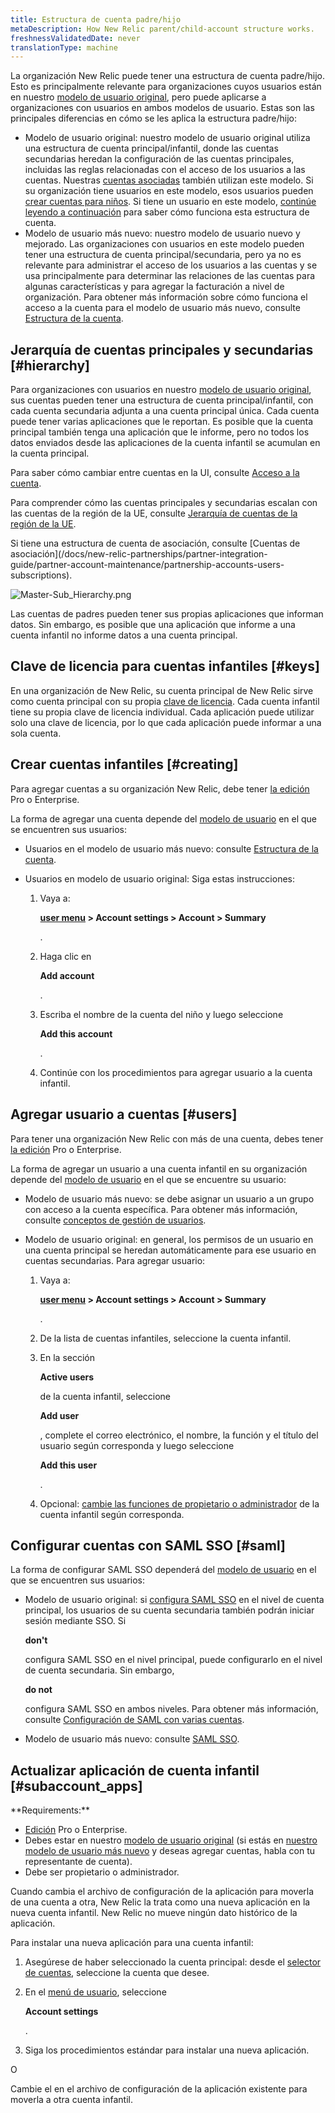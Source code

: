 ```yaml
---
title: Estructura de cuenta padre/hijo
metaDescription: How New Relic parent/child-account structure works.
freshnessValidatedDate: never
translationType: machine
---
```



La organización New Relic puede tener una estructura de cuenta padre/hijo. Esto es principalmente relevante para organizaciones cuyos usuarios están en nuestro [modelo de usuario original](/docs/accounts/original-accounts-billing/original-product-based-pricing/overview-user-models), pero puede aplicarse a organizaciones con usuarios en ambos modelos de usuario. Estas son las principales diferencias en cómo se les aplica la estructura padre/hijo:

* Modelo de usuario original: nuestro modelo de usuario original utiliza una estructura de cuenta principal/infantil, donde las cuentas secundarias heredan la configuración de las cuentas principales, incluidas las reglas relacionadas con el acceso de los usuarios a las cuentas. Nuestras [cuentas asociadas](/docs/new-relic-partnerships/partner-integration-guide/partner-account-maintenance/partnership-accounts-users-subscriptions) también utilizan este modelo. Si su organización tiene usuarios en este modelo, esos usuarios pueden [crear cuentas para niños](#creating). Si tiene un usuario en este modelo, [continúe leyendo a continuación](#hierarchy) para saber cómo funciona esta estructura de cuenta.
* Modelo de usuario más nuevo: nuestro modelo de usuario nuevo y mejorado. Las organizaciones con usuarios en este modelo pueden tener una estructura de cuenta principal/secundaria, pero ya no es relevante para administrar el acceso de los usuarios a las cuentas y se usa principalmente para determinar las relaciones de las cuentas para algunas características y para agregar la facturación a nivel de organización. Para obtener más información sobre cómo funciona el acceso a la cuenta para el modelo de usuario más nuevo, consulte [Estructura de la cuenta](/docs/accounts/accounts-billing/account-structure/new-relic-account-structure).

## Jerarquía de cuentas principales y secundarias [#hierarchy]

Para organizaciones con usuarios en nuestro [modelo de usuario original](#requirements), sus cuentas pueden tener una estructura de cuenta principal/infantil, con cada cuenta secundaria adjunta a una cuenta principal única. Cada cuenta puede tener varias aplicaciones que le reportan. Es posible que la cuenta principal también tenga una aplicación que le informe, pero no todos los datos enviados desde las aplicaciones de la cuenta infantil se acumulan en la cuenta principal.

Para saber cómo cambiar entre cuentas en la UI, consulte [Acceso a la cuenta](/docs/accounts/accounts-billing/general-account-settings/factors-affecting-access-features-data#account-access).

Para comprender cómo las cuentas principales y secundarias escalan con las cuentas de la región de la UE, consulte [Jerarquía de cuentas de la región de la UE](/docs/using-new-relic/welcome-new-relic/getting-started/introduction-eu-region-data-center#global-account-hierarchy).

<Callout variant="tip">
  Si tiene una estructura de cuenta de asociación, consulte [Cuentas de asociación](/docs/new-relic-partnerships/partner-integration-guide/partner-account-maintenance/partnership-accounts-users-subscriptions).
</Callout>

<img
  title="Master-Sub_Hierarchy.png"
  alt="Master-Sub_Hierarchy.png"
  src={accountsParentChildAccountStructure}
/>

<figcaption>
  Las cuentas de padres pueden tener sus propias aplicaciones que informan datos. Sin embargo, es posible que una aplicación que informe a una cuenta infantil no informe datos a una cuenta principal.
</figcaption>

## Clave de licencia para cuentas infantiles [#keys]

En una organización de New Relic, su cuenta principal de New Relic sirve como cuenta principal con su propia [clave de licencia](/docs/apis/intro-apis/new-relic-api-keys/#ingest-license-key). Cada cuenta infantil tiene su propia clave de licencia individual. Cada aplicación puede utilizar solo una clave de licencia, por lo que cada aplicación puede informar a una sola cuenta.

## Crear cuentas infantiles [#creating]

Para agregar cuentas a su organización New Relic, debe tener [la edición](/docs/accounts/accounts-billing/new-relic-one-pricing-billing/new-relic-one-pricing-billing/#editions) Pro o Enterprise.

La forma de agregar una cuenta depende del [modelo de usuario](/docs/accounts/original-accounts-billing/original-users-roles/overview-user-models) en el que se encuentren sus usuarios:

* Usuarios en el modelo de usuario más nuevo: consulte [Estructura de la cuenta](/docs/accounts/accounts-billing/account-structure/new-relic-account-structure/#new-model).

* Usuarios en modelo de usuario original: Siga estas instrucciones:

  1. Vaya a:

     <DoNotTranslate>**[user menu](/docs/accounts/accounts-billing/general-account-settings/intro-account-settings) > Account settings > Account > Summary**</DoNotTranslate>

     .

  2. Haga clic en

     <DoNotTranslate>**Add account**</DoNotTranslate>

     .

  3. Escriba el nombre de la cuenta del niño y luego seleccione

     <DoNotTranslate>**Add this account**</DoNotTranslate>

     .

  4. Continúe con los procedimientos para agregar usuario a la cuenta infantil.

## Agregar usuario a cuentas [#users]

Para tener una organización New Relic con más de una cuenta, debes tener [la edición](/docs/accounts/accounts-billing/new-relic-one-pricing-billing/new-relic-one-pricing-billing/#editions) Pro o Enterprise.

La forma de agregar un usuario a una cuenta infantil en su organización depende del [modelo de usuario](/docs/accounts/original-accounts-billing/original-users-roles/overview-user-models) en el que se encuentre su usuario:

* Modelo de usuario más nuevo: se debe asignar un usuario a un grupo con acceso a la cuenta específica. Para obtener más información, consulte [conceptos de gestión de usuarios](/docs/accounts/accounts-billing/new-relic-one-user-management/user-management-concepts#understand-concepts).

* Modelo de usuario original: en general, los permisos de un usuario en una cuenta principal se heredan automáticamente para ese usuario en cuentas secundarias. Para agregar usuario:

  1. Vaya a:

     <DoNotTranslate>**[user menu](/docs/accounts/accounts-billing/general-account-settings/intro-account-settings) > Account settings > Account > Summary**</DoNotTranslate>

     .

  2. De la lista de cuentas infantiles, seleccione la cuenta infantil.

  3. En la sección

     <DoNotTranslate>**Active users**</DoNotTranslate>

     de la cuenta infantil, seleccione

     <DoNotTranslate>**Add user**</DoNotTranslate>

     , complete el correo electrónico, el nombre, la función y el título del usuario según corresponda y luego seleccione

     <DoNotTranslate>**Add this user**</DoNotTranslate>

     .

  4. Opcional: [cambie las funciones de propietario o administrador](/docs/accounts-partnerships/accounts/account-setup/adding-updating-users) de la cuenta infantil según corresponda.

## Configurar cuentas con SAML SSO [#saml]

La forma de configurar SAML SSO dependerá del [modelo de usuario](/docs/accounts/original-accounts-billing/original-users-roles/overview-user-models) en el que se encuentren sus usuarios:

* Modelo de usuario original: si [configura SAML SSO](/docs/accounts-partnerships/accounts/saml-single-sign/setting-sso) en el nivel de cuenta principal, los usuarios de su cuenta secundaria también podrán iniciar sesión mediante SSO. Si

  <DoNotTranslate>**don't**</DoNotTranslate>

  configura SAML SSO en el nivel principal, puede configurarlo en el nivel de cuenta secundaria. Sin embargo,

  <DoNotTranslate>**do not**</DoNotTranslate>

  configura SAML SSO en ambos niveles. Para obtener más información, consulte [Configuración de SAML con varias cuentas](/docs/accounts-partnerships/accounts/saml-single-sign/configuring-saml-multiple-accounts).

* Modelo de usuario más nuevo: consulte [SAML SSO](/docs/accounts/accounts-billing/new-relic-one-user-management/authentication-domains-saml-sso-scim-more).

## Actualizar aplicación de cuenta infantil [#subaccount_apps]

<DoNotTranslate>
  **Requirements:**
</DoNotTranslate>

* [Edición](/docs/accounts/accounts-billing/new-relic-one-pricing-billing/new-relic-one-pricing-billing/#editions) Pro o Enterprise.
* Debes estar en nuestro [modelo de usuario original](/docs/accounts/original-accounts-billing/original-users-roles/overview-user-models) (si estás en [nuestro modelo de usuario más nuevo](/docs/accounts/original-accounts-billing/original-users-roles/overview-user-models) y deseas agregar cuentas, habla con tu representante de cuenta).
* Debe ser propietario o administrador.

Cuando cambia el archivo de configuración de la aplicación para moverla de una cuenta a otra, New Relic la trata como una nueva aplicación en la nueva cuenta infantil. New Relic no mueve ningún dato histórico de la aplicación.

Para instalar una nueva aplicación para una cuenta infantil:

1. Asegúrese de haber seleccionado la cuenta principal: desde el [selector de cuentas](/docs/new-relic-solutions/get-started/glossary/#account-switcher), seleccione la cuenta que desee.

2. En el [menú de usuario](/docs/accounts/accounts-billing/general-account-settings/intro-account-settings), seleccione

   <DoNotTranslate>**Account settings**</DoNotTranslate>

   .

3. Siga los procedimientos estándar para instalar una nueva aplicación.

O

Cambie el <InlinePopover type="licenseKey"/>en el archivo de configuración de la aplicación existente para moverla a otra cuenta infantil.